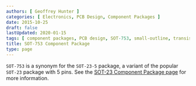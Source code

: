 ```yaml
---
authors: [ Geoffrey Hunter ]
categories: [ Electronics, PCB Design, Component Packages ]
date: 2015-10-25
draft: false
lastUpdated: 2020-01-15
tags: [ component packages, PCB design, SOT-753, small-outline, transistor, SOT-753, SOT-23, SOT-23-5, variant ]
title: SOT-753 Component Package
type: page
---
```



`SOT-753` is a synonym for the `SOT-23-5` package, a variant of the popular `SOT-23` package with 5 pins. See the [SOT-23 Component Package page](../sot-23-component-package) for more information.

